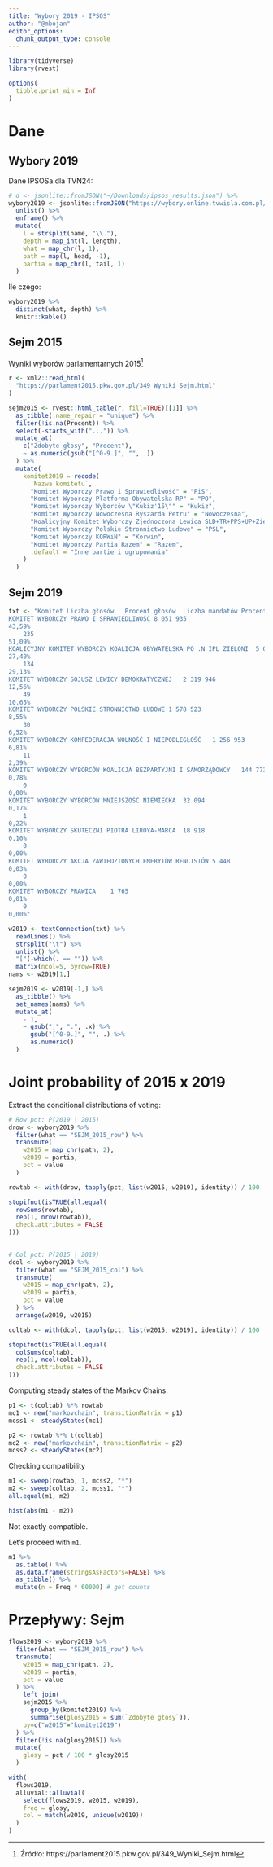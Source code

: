 ```yaml
---
title: "Wybory 2019 - IPSOS"
author: "@mbojan"
editor_options: 
  chunk_output_type: console
---
```



```r
library(tidyverse)
library(rvest)

options(
  tibble.print_min = Inf
)
```


# Dane

## Wybory 2019


Dane IPSOSa dla TVN24:

```r
# d <- jsonlite::fromJSON("~/Downloads/ipsos_results.json") %>%
wybory2019 <- jsonlite::fromJSON("https://wybory.online.tvwisla.com.pl/uploads/ipsos_results.json") %>%
  unlist() %>%
  enframe() %>%
  mutate(
    l = strsplit(name, "\\."),
    depth = map_int(l, length),
    what = map_chr(l, 1),
    path = map(l, head, -1),
    partia = map_chr(l, tail, 1)
  )
```

Ile czego:

```r
wybory2019 %>%
  distinct(what, depth) %>%
  knitr::kable()
```


## Sejm 2015

Wyniki wyborów parlamentarnych 2015^[Źródło: https://parlament2015.pkw.gov.pl/349_Wyniki_Sejm.html]

```r
r <- xml2::read_html(
  "https://parlament2015.pkw.gov.pl/349_Wyniki_Sejm.html"
)

sejm2015 <- rvest::html_table(r, fill=TRUE)[[1]] %>%
  as_tibble(.name_repair = "unique") %>%
  filter(!is.na(Procent)) %>%
  select(-starts_with("...")) %>%
  mutate_at(
    c("Zdobyte głosy", "Procent"),
    ~ as.numeric(gsub("[^0-9.]", "", .))
  ) %>%
  mutate(
    komitet2019 = recode(
      `Nazwa komitetu`,
      "Komitet Wyborczy Prawo i Sprawiedliwość" = "PiS",
      "Komitet Wyborczy Platforma Obywatelska RP" = "PO",
      "Komitet Wyborczy Wyborców \"Kukiz'15\"" = "Kukiz",
      "Komitet Wyborczy Nowoczesna Ryszarda Petru" = "Nowoczesna",
      "Koalicyjny Komitet Wyborczy Zjednoczona Lewica SLD+TR+PPS+UP+Zieloni" = "Lewica",
      "Komitet Wyborczy Polskie Stronnictwo Ludowe" = "PSL",
      "Komitet Wyborczy KORWiN" = "Korwin",
      "Komitet Wyborczy Partia Razem" = "Razem",
      .default = "Inne partie i ugrupowania"
    )
  )
```


## Sejm 2019


```r
txt <- "Komitet	Liczba głosów	Procent głosów	Liczba mandatów	Procent mandatów
KOMITET WYBORCZY PRAWO I SPRAWIEDLIWOŚĆ	8 051 935	
43,59%
	235	
51,09%
KOALICYJNY KOMITET WYBORCZY KOALICJA OBYWATELSKA PO .N IPL ZIELONI	5 060 355	
27,40%
	134	
29,13%
KOMITET WYBORCZY SOJUSZ LEWICY DEMOKRATYCZNEJ	2 319 946	
12,56%
	49	
10,65%
KOMITET WYBORCZY POLSKIE STRONNICTWO LUDOWE	1 578 523	
8,55%
	30	
6,52%
KOMITET WYBORCZY KONFEDERACJA WOLNOŚĆ I NIEPODLEGŁOŚĆ	1 256 953	
6,81%
	11	
2,39%
KOMITET WYBORCZY WYBORCÓW KOALICJA BEZPARTYJNI I SAMORZĄDOWCY	144 773	
0,78%
	0	
0,00%
KOMITET WYBORCZY WYBORCÓW MNIEJSZOŚĆ NIEMIECKA	32 094	
0,17%
	1	
0,22%
KOMITET WYBORCZY SKUTECZNI PIOTRA LIROYA-MARCA	18 918	
0,10%
	0	
0,00%
KOMITET WYBORCZY AKCJA ZAWIEDZIONYCH EMERYTÓW RENCISTÓW	5 448	
0,03%
	0	
0,00%
KOMITET WYBORCZY PRAWICA	1 765	
0,01%
	0	
0,00%"

w2019 <- textConnection(txt) %>%
  readLines() %>%
  strsplit("\t") %>%
  unlist() %>%
  "["(-which(. == "")) %>%
  matrix(ncol=5, byrow=TRUE)
nams <- w2019[1,]

sejm2019 <- w2019[-1,] %>%
  as_tibble() %>%
  set_names(nams) %>%
  mutate_at(
    - 1,
    ~ gsub(",", ".", .x) %>%
      gsub("[^0-9.]", "", .) %>%
      as.numeric()
  )
```


# Joint probability of 2015 x 2019

Extract the conditional distributions of voting:

```r
# Row pct: P(2019 | 2015)
drow <- wybory2019 %>%
  filter(what == "SEJM_2015_row") %>%
  transmute(
    w2015 = map_chr(path, 2),
    w2019 = partia,
    pct = value
  )

rowtab <- with(drow, tapply(pct, list(w2015, w2019), identity)) / 100

stopifnot(isTRUE(all.equal(
  rowSums(rowtab),
  rep(1, nrow(rowtab)),
  check.attributes = FALSE
)))
  

# Col pct: P(2015 | 2019)
dcol <- wybory2019 %>%
  filter(what == "SEJM_2015_col") %>%
  transmute(
    w2015 = map_chr(path, 2),
    w2019 = partia,
    pct = value
  ) %>%
  arrange(w2019, w2015)

coltab <- with(dcol, tapply(pct, list(w2015, w2019), identity)) / 100

stopifnot(isTRUE(all.equal(
  colSums(coltab),
  rep(1, ncol(coltab)),
  check.attributes = FALSE
)))
```

Computing steady states of the Markov Chains:

```r
p1 <- t(coltab) %*% rowtab
mc1 <- new("markovchain", transitionMatrix = p1)
mcss1 <- steadyStates(mc1)

p2 <- rowtab %*% t(coltab)
mc2 <- new("markovchain", transitionMatrix = p2)
mcss2 <- steadyStates(mc2)
```

Checking compatibility

```r
m1 <- sweep(rowtab, 1, mcss2, "*")
m2 <- sweep(coltab, 2, mcss1, "*")
all.equal(m1, m2)
```

```r
hist(abs(m1 - m2))
```

Not exactly compatible.


Let's proceed with `m1`.

```r
m1 %>%
  as.table() %>%
  as.data.frame(stringsAsFactors=FALSE) %>%
  as_tibble() %>%
  mutate(n = Freq * 60000) # get counts
```












# Przepływy: Sejm

```r
flows2019 <- wybory2019 %>%
  filter(what == "SEJM_2015_row") %>%
  transmute(
    w2015 = map_chr(path, 2),
    w2019 = partia,
    pct = value
  ) %>%
    left_join(
    sejm2015 %>%
      group_by(komitet2019) %>%
      summarise(glosy2015 = sum(`Zdobyte głosy`)),
    by=c("w2015"="komitet2019")
  ) %>%
  filter(!is.na(glosy2015)) %>%
  mutate(
    glosy = pct / 100 * glosy2015
  )
```

```r
with(
  flows2019,
  alluvial::alluvial(
    select(flows2019, w2015, w2019),
    freq = glosy,
    col = match(w2019, unique(w2019))
  )
)
```

